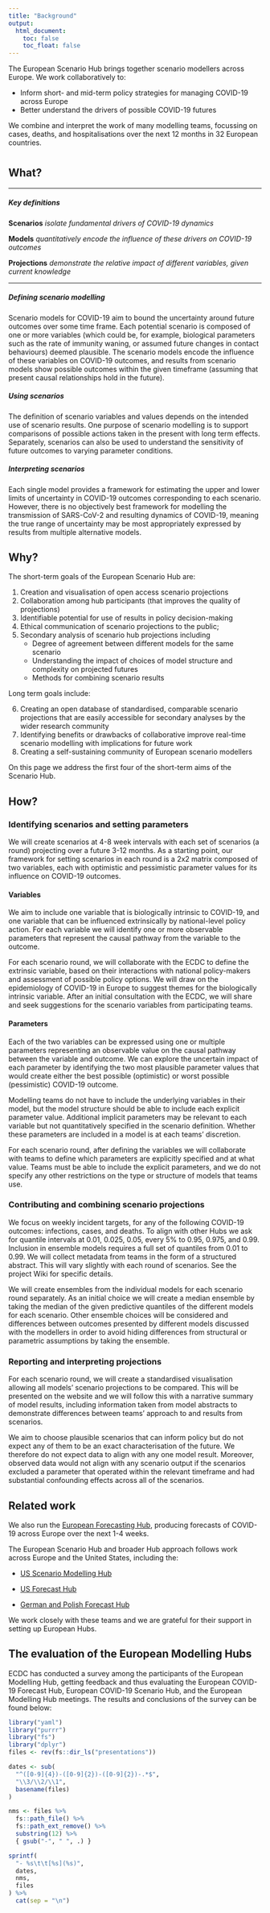 ```yaml
---
title: "Background"
output:
  html_document:
    toc: false
    toc_float: false
---
```


The European Scenario Hub brings together scenario modellers across Europe. We work collaboratively to:

- Inform short- and mid-term policy strategies for managing COVID-19 across Europe
- Better understand the drivers of possible COVID-19 futures 

We combine and interpret the work of many modelling teams, focussing on cases, deaths, and hospitalisations over the next 12 months in 32 European countries. 

# {.tabset}

## What?

---

##### Key definitions

**Scenarios** _isolate fundamental drivers of COVID-19 dynamics_

**Models** _quantitatively encode the influence of these drivers on COVID-19 outcomes_

**Projections** _demonstrate the relative impact of different variables, given current knowledge_

---
##### Defining scenario modelling

Scenario models for COVID-19 aim to bound the uncertainty around future outcomes over some time frame. Each potential scenario is composed of one or more variables (which could be, for example, biological parameters such as the rate of immunity waning, or assumed future changes in contact behaviours) deemed plausible. The scenario models encode the influence of these variables on COVID-19 outcomes, and results from scenario models show possible outcomes within the given timeframe (assuming that present causal relationships hold in the future). 

##### Using scenarios

The definition of scenario variables and values depends on the intended use of scenario results. One purpose of scenario modelling is to support comparisons of possible actions taken in the present with long term effects. Separately, scenarios can also be used to understand the sensitivity of future outcomes to varying parameter conditions. 

##### Interpreting scenarios

Each single model provides a framework for estimating the upper and lower limits of uncertainty in COVID-19 outcomes corresponding to each scenario. However, there is no objectively best framework for modelling the transmission of SARS-CoV-2 and resulting dynamics of COVID-19, meaning the true range of uncertainty may be most appropriately expressed by results from multiple alternative models.

## Why?

The short-term goals of the European Scenario Hub are:

1. Creation and visualisation of open access scenario projections
2. Collaboration among hub participants (that improves the quality of projections)
3. Identifiable potential for use of results in policy decision-making
4. Ethical communication of scenario projections to the public; 
5. Secondary analysis of scenario hub projections including 
    * Degree of agreement between different models for the same scenario
    * Understanding the impact of choices of model structure and complexity on projected futures
    * Methods for combining scenario results

Long term goals include:

6. Creating an open database of standardised, comparable scenario projections that are easily accessible for secondary analyses by the wider research community
7. Identifying benefits or drawbacks of collaborative improve real-time scenario modelling with implications for future work
8. Creating a self-sustaining community of European scenario modellers

On this page we address the first four of the short-term aims of the Scenario Hub.

## How? {.tabset .tabset-pills}

### Identifying scenarios and setting parameters

We will create scenarios at 4-8 week intervals with each set of scenarios (a round) projecting over a future 3-12 months. As a starting point, our framework for setting scenarios in each round is a 2x2 matrix composed of two variables, each with optimistic and pessimistic parameter values for its influence on COVID-19 outcomes. 

#### Variables

We aim to include one variable that is biologically intrinsic to COVID-19, and one variable that can be influenced extrinsically by national-level policy action. For each variable we will identify one or more observable parameters that represent the causal pathway from the variable to the outcome. 

For each scenario round, we will collaborate with the ECDC to define the extrinsic variable, based on their interactions with national policy-makers and assessment of possible policy options. We will draw on the epidemiology of COVID-19 in Europe to suggest themes for the biologically intrinsic variable. After an initial consultation with the ECDC, we will share and seek suggestions for the scenario variables from participating teams. 

#### Parameters

Each of the two variables can be expressed using one or multiple parameters representing an observable value on the causal pathway between the variable and outcome. We can explore the uncertain impact of each parameter by identifying the two most plausible parameter values that would create either the best possible (optimistic) or worst possible (pessimistic) COVID-19 outcome.

Modelling teams do not have to include the underlying variables in their model, but the model structure should be able to include each explicit parameter value. Additional implicit parameters may be relevant to each variable but not quantitatively specified in the scenario definition.  Whether these parameters are included in a model is at each teams’ discretion.

For each scenario round, after defining the variables we will collaborate with teams to define which parameters are explicitly specified and at what value. Teams must be able to include the explicit parameters, and we do not specify any other restrictions on the type or structure of models that teams use.


### Contributing and combining scenario projections

We focus on weekly incident targets, for any of the following COVID-19 outcomes: infections, cases, and deaths. To align with other Hubs we ask for quantile intervals at 0.01, 0.025, 0.05, every 5% to 0.95, 0.975, and 0.99. Inclusion in ensemble models requires a full set of quantiles from 0.01 to 0.99. We will collect metadata from teams in the form of a structured abstract. This will vary slightly with each round of scenarios. See the project Wiki for specific details.

We will create ensembles from the individual models for each scenario round separately. As an initial choice we will create a median ensemble by taking the median of the given predictive quantiles of the different models for each scenario. Other ensemble choices will be considered and differences between outcomes presented by different models discussed with the modellers in order to avoid hiding differences from structural or parametric assumptions by taking the ensemble.  


### Reporting and interpreting projections

For each scenario round, we will create a standardised visualisation allowing all models’ scenario projections to be compared. This will be presented on the website and we will follow this with a narrative summary of model results, including information taken from model abstracts to demonstrate differences between teams’ approach to and results from scenarios.

We aim to choose plausible scenarios that can inform policy but do not expect any of them to be an exact characterisation of the future. We therefore do not expect data to align with any one model result. Moreover, observed data would not align with any scenario output if the scenarios excluded a parameter that operated within the relevant timeframe and had substantial confounding effects across all of the scenarios.

## Related work

We also run the [European Forecasting Hub](https://covid19forecasthub.eu/), producing forecasts of COVID-19 across Europe over the next 1-4 weeks. 

The European Scenario Hub and broader Hub approach follows work across Europe and the United States, including the:

- [US Scenario Modelling Hub](https://covid19scenariomodelinghub.org/)

- [US Forecast Hub](https://covid19forecasthub.org/)

- [German and Polish Forecast Hub](https://github.com/KITmetricslab/covid19-forecast-hub-de) 

We work closely with these teams and we are grateful for their support in setting up European Hubs.

## The evaluation of the European Modelling Hubs

ECDC has conducted a survey among the participants of the European Modelling Hub, getting feedback and thus evaluating the European COVID-19 Forecast Hub, European COVID-19 Scenario Hub, and the European Modelling Hub meetings. The results and conclusions of the survey can be found below:

```r
library("yaml")
library("purrr")
library("fs")
library("dplyr")
files <- rev(fs::dir_ls("presentations"))

dates <- sub(
  "^([0-9]{4})-([0-9]{2})-([0-9]{2})-.*$",
  "\\3/\\2/\\1",
  basename(files)
)

nms <- files %>%
  fs::path_file() %>%
  fs::path_ext_remove() %>%
  substring(12) %>%
  { gsub("-", " ", .) }

sprintf(
  "- %s\t\t[%s](%s)",
  dates,
  nms,
  files
) %>%
  cat(sep = "\n")
```

